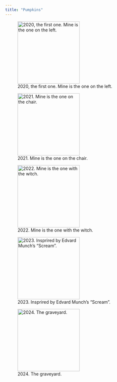 ```yaml
---
title: "Pumpkins"
---
```


:::{.lightbox-gallery}
![2020, the first one. Mine is the one on the left.](https://storage.googleapis.com/blogs_josa/creative/carving/pumpkin/2020.png){.lightbox width="200" group="my-gallery_1"}

![2021. Mine is the one on the chair.](https://storage.googleapis.com/blogs_josa/creative/carving/pumpkin/2021.png){.lightbox width="200" group="my-gallery_1"}

![2022. Mine is the one with the witch.](https://storage.googleapis.com/blogs_josa/creative/carving/pumpkin/2022.png){.lightbox width="200" group="my-gallery_1"}

![2023. Insprired by Edvard Munch's "Scream".](https://storage.googleapis.com/blogs_josa/creative/carving/pumpkin/2023.png){.lightbox width="200" group="my-gallery_1"}

![2024. The graveyard.](https://storage.googleapis.com/blogs_josa/creative/carving/pumpkin/2024.png){.lightbox width="200" group="my-gallery_1"}

:::